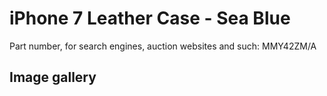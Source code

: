 
# iPhone 7 Leather Case - Sea Blue

Part number, for search engines, auction websites and such: MMY42ZM/A

## Image gallery

<div style={{ width: '100%', maxWidth: '768px' }}>
<GalleryComponent
    images={[
      {
        original: "/everysource/MMY42.webp",
        thumbnail: "/everypreview/MMY42.webp",
      },
      {
        original: "/everysource/MMY42_AV1_GOLD.webp",
        thumbnail: "/everypreview/MMY42_AV1_GOLD.webp",
      },
      {
        original: "/everysource/MMY42_AV1_JET_BLACK.webp",
        thumbnail: "/everypreview/MMY42_AV1_JET_BLACK.webp",
      },
      {
        original: "/everysource/MMY42_AV1_RED.webp",
        thumbnail: "/everypreview/MMY42_AV1_RED.webp",
      },
      {
        original: "/everysource/MMY42_AV1_SILVER.webp",
        thumbnail: "/everypreview/MMY42_AV1_SILVER.webp",
      },
      {
        original: "/everysource/MMY42_AV2.webp",
        thumbnail: "/everypreview/MMY42_AV2.webp",
      }
    ]}
  />
</div>